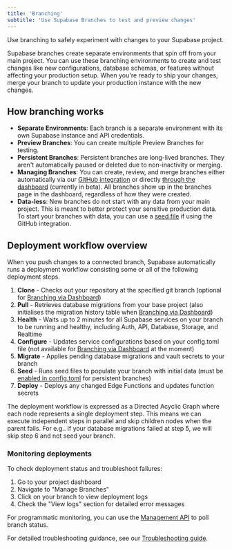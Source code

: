 ```yaml
---
title: 'Branching'
subtitle: 'Use Supabase Branches to test and preview changes'
---
```


Use branching to safely experiment with changes to your Supabase project.

Supabase branches create separate environments that spin off from your main project. You can use these branching environments to create and test changes like new configurations, database schemas, or features without affecting your production setup. When you're ready to ship your changes, merge your branch to update your production instance with the new changes.

## How branching works

- **Separate Environments**: Each branch is a separate environment with its own Supabase instance and API credentials.
- **Preview Branches**: You can create multiple Preview Branches for testing.
- **Persistent Branches**: Persistent branches are long-lived branches. They aren't automatically paused or deleted due to non-inactivity or merging.
- **Managing Branches**: You can create, review, and merge branches either automatically via our [GitHub integration](/docs/guides/deployment/branching/github-integration) or directly [through the dashboard](/docs/guides/deployment/branching/dashboard) (currently in beta). All branches show up in the branches page in the dashboard, regardless of how they were created.
- **Data-less**: New branches do not start with any data from your main project. This is meant to better protect your sensitive production data. To start your branches with data, you can use a [seed file](/docs/guides/deployment/branching/github-integration#seeding) if using the GitHub integration.

## Deployment workflow overview

When you push changes to a connected branch, Supabase automatically runs a deployment workflow consisting some or all of the following deployment steps.

1. **Clone** - Checks out your repository at the specified git branch (optional for [Branching via Dashboard](/docs/guides/deployment/branching/dashboard))
2. **Pull** - Retrieves database migrations from your base project (also initialises the migration history table when [Branching via Dashboard](/docs/guides/deployment/branching/dashboard))
3. **Health** - Waits up to 2 minutes for all Supabase services on your branch to be running and healthy, including Auth, API, Database, Storage, and Realtime
4. **Configure** - Updates service configurations based on your config.toml file (not available for [Branching via Dashboard](/docs/guides/deployment/branching/dashboard) at the moment)
5. **Migrate** - Applies pending database migrations and vault secrets to your branch
6. **Seed** - Runs seed files to populate your branch with initial data (must be [enabled in config.toml](https://supabase.com/docs/guides/deployment/branching/configuration#branch-configuration-with-remotes) for persistent branches)
7. **Deploy** - Deploys any changed Edge Functions and updates function secrets

The deployment workflow is expressed as a Directed Acyclic Graph where each node represents a single deployment step. This means we can execute independent steps in parallel and skip children nodes when the parent fails. For e.g.. if your database migrations failed at step 5, we will skip step 6 and not seed your branch.

### Monitoring deployments

To check deployment status and troubleshoot failures:

1. Go to your project dashboard
2. Navigate to "Manage Branches"
3. Click on your branch to view deployment logs
4. Check the "View logs" section for detailed error messages

For programmatic monitoring, you can use the [Management API](https://api.supabase.com/api/v1#tag/environments/post/v1/projects/{ref}/branches) to poll branch status.

For detailed troubleshooting guidance, see our [Troubleshooting guide](/docs/guides/deployment/branching/troubleshooting).
